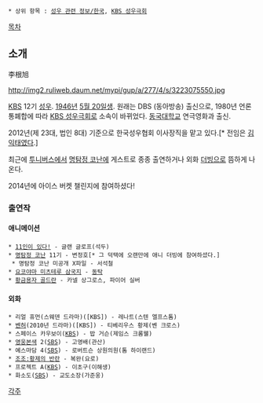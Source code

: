  * 상위 항목 : [[성우 관련 정보/한국]], [[KBS 성우극회]]

[[목차]]
== 소개 ==
李根旭

http://img2.ruliweb.daum.net/mypi/gup/a/277/4/s/3223075550.jpg

[[KBS]] 12기 [[성우]]. [[1946년]] [[5월 20일]]생. 원래는 DBS (동아방송) 출신으로, 1980년 언론통폐합에 따라 [[KBS 성우극회]]로 소속이 바뀌었다. [[동국대학교]] 연극영화과 출신.

2012년(제 23대, 법인 8대) 기준으로 한국성우협회 이사장직을 맡고 있다.[* 전임은 [[김익태]]였다.]

최근에 [[투니버스]]에서 [[명탐정 코난]]에 게스트로 종종 출연하거나 외화 [[더빙]]으로 뜸하게 나온다.

2014년에 아이스 버켓 챌린지에 참여하셨다!

=== 출연작 ===
==== 애니메이션 ====
 * [[11인이 있다!]] - 글랜 글로프(석두)
 * [[명탐정 코난]] 11기 - 변정호[* 그 덕택에 오랜만에 애니 더빙에 참여하셨다.]
  * 명탐정 코난 미공개 X파일 - 서석철
 * [[요코야마 미츠테루 삼국지]] - [[동탁]]
 * [[황금용자 골드란]] - 카넬 상그로스, 파이어 실버

==== 외화 ====
 * 리얼 휴먼(스웨덴 드라마)([KBS]) - 레나트(스텐 엘프스톰)
 * [[벤허]](2010년 드라마)([KBS]) - 티베리우스 황제(벤 크로스)
 * 스페이스 카우보이([[KBS]]) - 밥 거슨(제임스 크롬웰)
 * [[영웅본색]] 2([[SBS]]) - 고영배(관산)
 * 예스마담 4([[SBS]]) - 로버트슨 상원의원(톰 하이랜드) 
 * [[조조:황제의 반란]] - 복완(요로)
 * 프로젝트 A([[KBS]]) - 이초구(이해생) 
 * 화소도([[SBS]]) - 교도소장(가준웅)

[[각주]]
